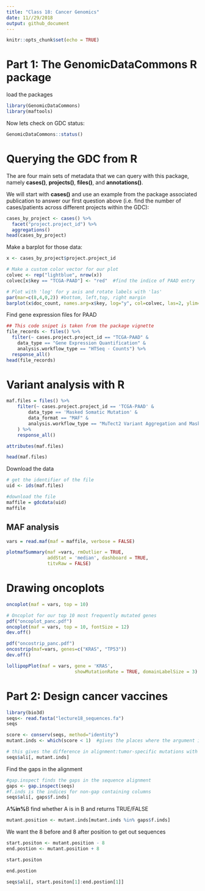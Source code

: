 ```yaml
---
title: "Class 18: Cancer Genomics"
date: 11//29/2018
output: github_document
---
```


```r
knitr::opts_chunk$set(echo = TRUE)
```

# Part 1: The GenomicDataCommons R package
load the packages
```r
library(GenomicDataCommons)
library(maftools)
```

Now lets check on GDC status:
```r
GenomicDataCommons::status()
```


# Querying the GDC from R

The are four main sets of metadata that we can query with this package, namely **cases()**, **projects()**, **files()**, and **annotations()**.

We will start with **cases()** and use an example from the package associated publication to answer our first question above (i.e. find the number of cases/patients across different projects within the GDC):

```r
cases_by_project <- cases() %>%
  facet("project.project_id") %>%
  aggregations()
head(cases_by_project)
```

Make a barplot for those data:

```r
x <- cases_by_project$project.project_id

# Make a custom color vector for our plot
colvec <- rep("lightblue", nrow(x))
colvec[x$key == "TCGA-PAAD"] <- "red"  #find the indice of PAAD entry

# Plot with 'log' for y axis and rotate labels with 'las'
par(mar=c(8,4,0,2)) #bottom, left,top, right margin
barplot(x$doc_count, names.arg=x$key, log="y", col=colvec, las=2, ylim=c(1,20000))
```

Find gene expression files for PAAD
```r
## This code snipet is taken from the package vignette
file_records <- files() %>%
  filter(~ cases.project.project_id == "TCGA-PAAD" &
    data_type == "Gene Expression Quantification" &
    analysis.workflow_type == "HTSeq - Counts") %>%
  response_all()
head(file_records)
```


# Variant analysis with R

```r
maf.files = files() %>%
    filter(~ cases.project.project_id == 'TCGA-PAAD' &
        data_type == 'Masked Somatic Mutation' &
        data_format == "MAF" &
        analysis.workflow_type == "MuTect2 Variant Aggregation and Masking"
    ) %>%
    response_all()
```

```r
attributes(maf.files)
```

```r
head(maf.files)
```

Download the data

```r
# get the identifier of the file 
uid <- ids(maf.files)

#download the file
maffile = gdcdata(uid)
maffile
```

## MAF analysis 
```r
vars = read.maf(maf = maffile, verbose = FALSE)
```

```r
plotmafSummary(maf =vars, rmOutlier = TRUE,
               addStat = 'median', dashboard = TRUE,
               titvRaw = FALSE)
```


# Drawing oncoplots

```r
oncoplot(maf = vars, top = 10)
```

```r
# Oncoplot for our top 10 most frequently mutated genes
pdf("oncoplot_panc.pdf")
oncoplot(maf = vars, top = 10, fontSize = 12)
dev.off()
```

```r
pdf("oncostrip_panc.pdf")
oncostrip(maf=vars, genes=c("KRAS", "TP53"))
dev.off()
```

```r
lollipopPlot(maf = vars, gene = 'KRAS', 
                         showMutationRate = TRUE, domainLabelSize = 3)
```



# Part 2: Design cancer vaccines 

```r
library(bio3d)
seqs<- read.fasta("lecture18_sequences.fa")
seqs
```

```r
score <- conserv(seqs, method="identity")
mutant.inds <- which(score < 1)  #gives the places where the argument is true
```

```r
# this gives the difference in alignment:tumor-specific mutations with gaps 
seqs$ali[, mutant.inds] 
```

Find the gaps in the alignment
```r
#gap.inspect finds the gaps in the sequence alignment 
gaps <- gap.inspect(seqs)
#f.inds is the indices for non-gap containing columns 
seqs$ali[, gaps$f.inds]
```

A**%in%**B find whether A is in B and returns TRUE/FALSE
```r
mutant.position <- mutant.inds[mutant.inds %in% gaps$f.inds]
```

We want the 8 before and 8 after position to get out sequences
```r
start.positon <- mutant.position - 8
end.postion <- mutant.position + 8
```

```r
start.positon
```

```r
end.postion
```

```r
seqs$ali[, start.positon[1]:end.postion[1]]
```










